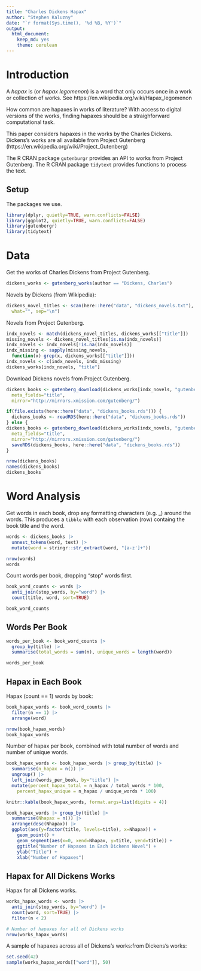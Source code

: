 ```yaml
---
title: "Charles Dickens Hapax"
author: "Stephen Kaluzny"
date: "`r format(Sys.time(), '%d %B, %Y')`"
output:
  html_document:
    keep_md: yes
    theme: cerulean
---
```

# Introduction
A _hapax_ is (or _hapax legomenon_) is a word that only occurs once in
a work or collection of works.
See https://en.wikipedia.org/wiki/Hapax_legomenon

How common are hapaxes in works of literature?
With access to digital versions of the works,
finding hapaxes should be a straighforward computational task.

This paper considers hapaxes in the works by the Charles Dickens.
Dickens's works are all available from Project Gutenberg
(https://en.wikipedia.org/wiki/Project_Gutenberg)

The R CRAN package `gutenburgr` provides an API to works from
Project Gutenberg.
The R CRAN package `tidytext` provides functions to process the text.

## Setup

The packages we use.
```r
library(dplyr, quietly=TRUE, warn.conflicts=FALSE)
library(ggplot2, quietly=TRUE, warn.conflicts=FALSE)
library(gutenbergr)
library(tidytext)
```

# Data
Get the works of Charles Dickens from Project Gutenberg.

```r
dickens_works <- gutenberg_works(author == "Dickens, Charles")
```

Novels by Dickens (from Wikipedia):
```r
dickens_novel_titles <- scan(here::here("data", "dickens_novels.txt"),
  what="", sep="\n")
```

Novels from Project Gutenberg.
```r
indx_novels <- match(dickens_novel_titles, dickens_works[["title"]])
missing_novels <- dickens_novel_titles[is.na(indx_novels)]
indx_novels <- indx_novels[!is.na(indx_novels)]
indx_missing <- sapply(missing_novels,
  function(x) grep(x, dickens_works[["title"]]))
indx_novels <- c(indx_novels, indx_missing)
dickens_works[indx_novels, "title"]
```

Download Dickens novels from Project Gutenberg.
```r
dickens_books <- gutenberg_download(dickens_works[indx_novels, "gutenberg_id"],
  meta_fields="title",
  mirror="http://mirrors.xmission.com/gutenberg/")
```

```r
if(file.exists(here::here("data", "dickens_books.rds"))) {
  dickens_books <- readRDS(here::here("data", "dickens_books.rds"))
} else {
dickens_books <- gutenberg_download(dickens_works[indx_novels, "gutenberg_id"],
  meta_fields="title",
  mirror="http://mirrors.xmission.com/gutenberg/")
  saveRDS(dickens_books, here::here("data", "dickens_books.rds"))
}
```

```r
nrow(dickens_books)
names(dickens_books)
dickens_books
```

# Word Analysis

Get words in each book,
drop any formatting characters (e.g. \_) around the words.
This produces a `tibble` with each observation (row)
containg the book title and the word.
```r
words <- dickens_books |>
  unnest_tokens(word, text) |>
  mutate(word = stringr::str_extract(word, "[a-z']+"))
```

```r
nrow(words)
words
```

Count words per book, dropping "stop" words first.
```r
book_word_counts <- words |>
  anti_join(stop_words, by="word") |>
  count(title, word, sort=TRUE)
```

```r
book_word_counts
```

## Words Per Book
```r
words_per_book <- book_word_counts |>
  group_by(title) |>
  summarise(total_words = sum(n), unique_words = length(word))
```

```r
words_per_book
```

## Hapax in Each Book

Hapax (count == 1) words by book:
```r
book_hapax_words <- book_word_counts |>
  filter(n == 1) |>
  arrange(word)
```

```r
nrow(book_hapax_words)
book_hapax_words
```
  
Number of hapax per book,
combined with total number of words and number of unique words.

```r
book_hapax_words <- book_hapax_words |> group_by(title) |>
  summarise(n_hapax = n()) |>
  ungroup() |>
  left_join(words_per_book, by="title") |>
  mutate(percent_hapax_total = n_hapax / total_words * 100,
    percent_hapax_unique = n_hapax / unique_words * 100)
```
```r
knitr::kable(book_hapax_words, format.args=list(digits = 4))
```

```r
book_hapax_words |> group_by(title) |>
  summarise(Nhapax = n()) |>
  arrange(desc(Nhapax)) |>
  ggplot(aes(y=factor(title, levels=title), x=Nhapax)) +
    geom_point() +
    geom_segment(aes(x=0, xend=Nhapax, y=title, yend=title)) +
    ggtitle("Number of Hapaxes in Each Dickens Novel") +
    ylab("Title") +
    xlab("Number of Hapaxes")
```

## Hapax for All Dickens Works

Hapax for all Dickens works.
```r
works_hapax_words <- words |>
  anti_join(stop_words, by="word") |>
  count(word, sort=TRUE) |>
  filter(n < 2)
```

```r
# Number of hapaxes for all of Dickens works
nrow(works_hapax_words)
```

A sample of hapaxes across all of Dickens's works:from Dickens's works:
```r
set.seed(42)
sample(works_hapax_words[["word"]], 50)
```
